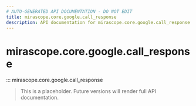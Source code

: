 ```yaml
---
# AUTO-GENERATED API DOCUMENTATION - DO NOT EDIT
title: mirascope.core.google.call_response
description: API documentation for mirascope.core.google.call_response
---
```


# mirascope.core.google.call_response

::: mirascope.core.google.call_response

> This is a placeholder. Future versions will render full API documentation.

